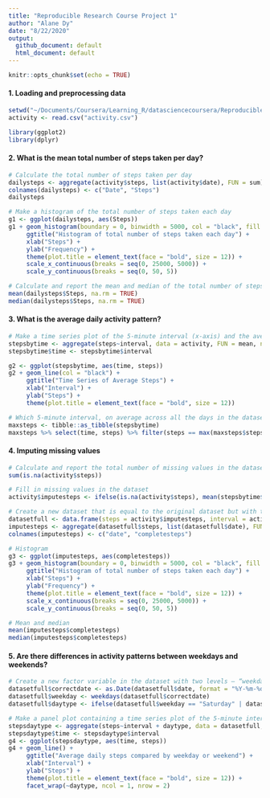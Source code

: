 ```yaml
---
title: "Reproducible Research Course Project 1"
author: "Alane Dy"
date: "8/22/2020"
output:
  github_document: default
  html_document: default
---
```


```r
knitr::opts_chunk$set(echo = TRUE)
```

#### 1. Loading and preprocessing data

```r
setwd("~/Documents/Coursera/Learning_R/datasciencecoursera/Reproducible_Research")
activity <- read.csv("activity.csv")

library(ggplot2)
library(dplyr)
```

#### 2. What is the mean total number of steps taken per day?

```r

# Calculate the total number of steps taken per day
dailysteps <- aggregate(activity$steps, list(activity$date), FUN = sum)
colnames(dailysteps) <- c("Date", "Steps")
dailysteps

# Make a histogram of the total number of steps taken each day
g1 <- ggplot(dailysteps, aes(Steps))
g1 + geom_histogram(boundary = 0, binwidth = 5000, col = "black", fill = "white") + 
     ggtitle("Histogram of total number of steps taken each day") + 
     xlab("Steps") + 
     ylab("Frequency") + 
     theme(plot.title = element_text(face = "bold", size = 12)) + 
     scale_x_continuous(breaks = seq(0, 25000, 5000)) + 
     scale_y_continuous(breaks = seq(0, 50, 5))

# Calculate and report the mean and median of the total number of steps taken per day
mean(dailysteps$Steps, na.rm = TRUE)
median(dailysteps$Steps, na.rm = TRUE)
```

#### 3. What is the average daily activity pattern?

```r

# Make a time series plot of the 5-minute interval (x-axis) and the average number of steps taken, averaged across all days (y-axis)
stepsbytime <- aggregate(steps~interval, data = activity, FUN = mean, na.action = na.omit)
stepsbytime$time <- stepsbytime$interval

g2 <- ggplot(stepsbytime, aes(time, steps))
g2 + geom_line(col = "black") + 
     ggtitle("Time Series of Average Steps") + 
     xlab("Interval") + 
     ylab("Steps") + 
     theme(plot.title = element_text(face = "bold", size = 12))

# Which 5-minute interval, on average across all the days in the dataset, contains the maximum number of steps?
maxsteps <- tibble::as_tibble(stepsbytime)
maxsteps %>% select(time, steps) %>% filter(steps == max(maxsteps$steps))
```

#### 4. Imputing missing values

```r

# Calculate and report the total number of missing values in the dataset 
sum(is.na(activity$steps))

# Fill in missing values in the dataset
activity$imputesteps <- ifelse(is.na(activity$steps), mean(stepsbytime$steps[match(activity$interval, stepsbytime$interval)], 0), activity$steps)

# Create a new dataset that is equal to the original dataset but with the missing data filled in
datasetfull <- data.frame(steps = activity$imputesteps, interval = activity$interval, date = activity$date)
imputesteps <- aggregate(datasetfull$steps, list(datasetfull$date), FUN = sum)
colnames(imputesteps) <- c("date", "completesteps")

# Histogram
g3 <- ggplot(imputesteps, aes(completesteps))
g3 + geom_histogram(boundary = 0, binwidth = 5000, col = "black", fill = "white") + 
     ggtitle("Histogram of total number of steps taken each day") + 
     xlab("Steps") + 
     ylab("Frequency") + 
     theme(plot.title = element_text(face = "bold", size = 12)) + 
     scale_x_continuous(breaks = seq(0, 25000, 5000)) + 
     scale_y_continuous(breaks = seq(0, 50, 5))

# Mean and median
mean(imputesteps$completesteps)
median(imputesteps$completesteps)
```

#### 5. Are there differences in activity patterns between weekdays and weekends?

```r

# Create a new factor variable in the dataset with two levels – “weekday” and “weekend” 
datasetfull$correctdate <- as.Date(datasetfull$date, format = "%Y-%m-%d")
datasetfull$weekday <- weekdays(datasetfull$correctdate)
datasetfull$daytype <- ifelse(datasetfull$weekday == "Saturday" | datasetfull$weekday == "Sunday", "weekend", "weekday")

# Make a panel plot containing a time series plot of the 5-minute interval (x-axis) and the average number of steps taken, averaged across all weekday days or weekend days (y-axis)
stepsdaytype <- aggregate(steps~interval + daytype, data = datasetfull, FUN = mean, na.action = na.omit)
stepsdaytype$time <- stepsdaytype$interval
g4 <- ggplot(stepsdaytype, aes(time, steps))
g4 + geom_line() + 
     ggtitle("Average daily steps compared by weekday or weekend") + 
     xlab("Interval") + 
     ylab("Steps") + 
     theme(plot.title = element_text(face = "bold", size = 12)) + 
     facet_wrap(~daytype, ncol = 1, nrow = 2)
```

